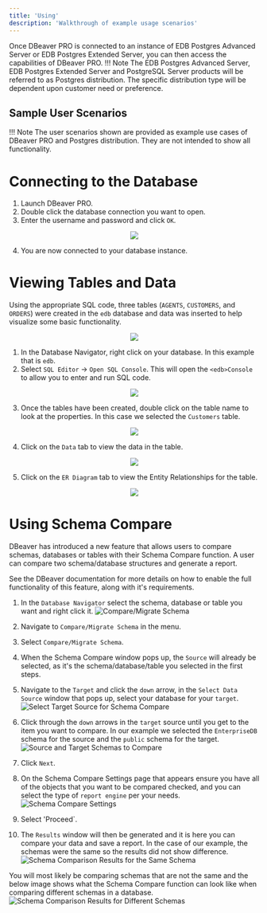 ```yaml
---
title: 'Using'
description: 'Walkthrough of example usage scenarios'
---
```

Once DBeaver PRO is connected to an instance of EDB Postgres Advanced Server or EDB Postgres Extended Server, you can then access the capabilities of DBeaver PRO.
!!! Note
    The EDB Postgres Advanced Server, EDB Postgres Extended Server and PostgreSQL Server products will be referred to as Postgres distribution.  The specific distribution type will be dependent upon customer need or preference.

## Sample User Scenarios

!!! Note
    The user scenarios shown are provided as example use cases of DBeaver PRO and Postgres distribution.  They are not intended to show all functionality.

# Connecting to the Database

1. Launch DBeaver PRO.
2. Double click the database connection you want to open.
3. Enter the username and password and click `OK`.

<p align="center">
  <img src="Images/DBNavigate.png">
</p>

4. You are now connected to your database instance.

# Viewing Tables and Data

Using the appropriate SQL code, three tables (`AGENTS`, `CUSTOMERS`, and `ORDERS`) were created in the `edb` database and data was inserted to help visualize some basic functionality.  

<p align="center">
  <img src="Images/DBNavigate2.png">
</p>

1. In the Database Navigator, right click on your database. In this example that is `edb`.
2. Select `SQL Editor` -> `Open SQL Console`.  This will open the `<edb>Console` to allow you to enter and run SQL code.

<p align="center">
  <img src="Images/DBNavigate3.png">
</p>

3. Once the tables have been created, double click on the table name to look at the properties. In this case we selected the `Customers` table. 

<p align="center">
  <img src="Images/Console.png">
</p>

4. Click on the `Data` tab to view the data in the table.

<p align="center">
  <img src="Images/Console2.png">
</p>

5. Click on the `ER Diagram` tab to view the Entity Relationships for the table.

<p align="center">
  <img src="Images/Console3.png">
</p>

# Using Schema Compare 
DBeaver has introduced a new feature that allows users to compare schemas, databases or tables with their Schema Compare function. A user can compare two schema/database structures and generate a report.  

See the DBeaver documentation for more details on how to enable the full functionality of this feature, along with it's requirements.

1. In the `Database Navigator` select the schema, database or table you want and right click it.
  ![Compare/Migrate Schema](Images/CompareMigrateSchema.png)

2. Navigate to `Compare/Migrate Schema` in the menu.

3. Select `Compare/Migrate Schema`.

4. When the Schema Compare window pops up, the `Source` will already be selected, as it's the schema/database/table you selected in the first steps.

5. Navigate to the `Target` and click the `down` arrow, in the `Select Data Source` window that pops up, select your database for your `target`.
  ![Select Target Source for Schema Compare](Images/SelectTargetSourceforCompare.png)

6. Click through the `down` arrows in the `target` source until you get to the item you want to compare.  In our example we selected the `EnterpriseDB` schema for the source and the `public` schema for the target.
  ![Source and Target Schemas to Compare](Images/SchemasToCompare.png)

7. Click `Next`.

8. On the Schema Compare Settings page that appears ensure you have all of the objects that you want to be compared checked, and you can select the type of `report engine` per your needs.
  ![Schema Compare Settings](Images/SchemaCompareSettings.png)

9. Select 'Proceed`.

10. The `Results` window will then be generated and it is here you can compare your data and save a report.  In the case of our example, the schemas were the same so the results did not show difference.  
  ![Schema Comparison Results for the Same Schema](Images/SameSchemaCompareResults.png)

You will most likely be comparing schemas that are not the same and the below image shows what the Schema Compare function can look like when comparing different schemas in a database.
  ![Schema Comparison Results for Different Schemas](Images/SchemaCompareDiffResults.png)